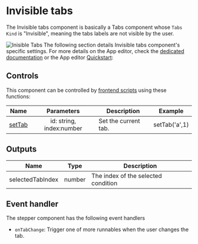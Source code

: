 
# Invisible tabs

The Invisible tabs component is basically a Tabs component whose `Tabs Kind` is "Invisible", meaning the tabs labels are not visible by the user.

![Inisible Tabs](../../assets/apps/4_app_component_library/invisible_tabs.gif)
The following section details Invisible tabs component's specific settings. For more details on the App editor, check the [dedicated documentation](../0_app_editor/index.mdx) or the App editor [Quickstart](../../getting_started/7_apps_quickstart/index.mdx):

<div className="grid grid-cols-2 gap-6 mb-4">
	<DocCard
		color="orange"
		title="App editor Documentation"
		description="The app editor is a low-code builder to create custom User Interfaces with a mix of drag-and-drop and code."
		href="/docs/apps/app_editor"
	/>
	<DocCard
		color="orange"
		title="Apps quickstart"
		description="Learn how to build your first app in a matter of minutes."
		href="/docs/getting_started/apps_quickstart"
	/>
</div>

## Controls

This component can be controlled by [frontend scripts](../3_app-runnable-panel.mdx#frontend-scripts) using these functions:

| Name   |        Parameters        | Description          | Example       |
| ------ | :----------------------: | -------------------- | ------------- |
| [setTab](../3_app-runnable-panel.mdx#settab) | id: string, index:number | Set the current tab. | setTab('a',1) |

## Outputs

| Name             |  Type  | Description                         |
| ---------------- | :----: | ----------------------------------- |
| selectedTabIndex | number | The index of the selected condition |

## Event handler

The stepper component has the following event handlers

- `onTabChange`: Trigger one of more runnables when the user changes the tab.

